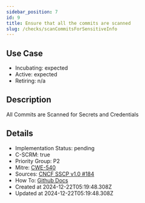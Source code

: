 ```yaml
---
sidebar_position: 7
id: 9
title: Ensure that all the commits are scanned
slug: /checks/scanCommitsForSensitiveInfo
---
```


## Use Case
<!-- LEVELS:START -->
- Incubating: expected
- Active: expected
- Retiring: n/a
<!-- LEVELS:END -->

<!-- DESCRIPTION:START -->
## Description
All Commits are Scanned for Secrets and Credentials
<!-- DESCRIPTION:END -->

<!-- DETAILS:START -->
## Details
- Implementation Status: pending
- C-SCRM: true
- Priority Group: P2
- Mitre: [CWE-540](https://cwe.mitre.org/data/definitions/540.html)
- Sources: [CNCF SSCP v1.0 #184](https://github.com/cncf/tag-security/blob/main/supply-chain-security/supply-chain-security-paper/sscsp.md#user-content-fnref-21-4e56305414bd02da4843ec1d7d856144)
- How To: [Github Docs](https://docs.github.com/en/code-security/secret-scanning/about-secret-scanning)
- Created at 2024-12-22T05:19:48.308Z
- Updated at 2024-12-22T05:19:48.308Z
<!-- DETAILS:END -->

